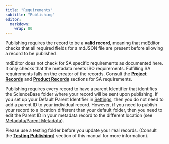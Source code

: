 ```yaml
---
title: "Requirements"
subtitle: "Publishing"
editor: 
  markdown: 
    wrap: 80
---
```


Publishing requires the record to be a **valid record**, meaning that mdEditor
checks that all required fields for a mdJSON file are present before allowing a
record to be published.

::: {.callout-note icon=false}
mdEditor does not check for SA specific
requirements as documented here. It only checks that the metadata meets ISO
requirements. Fulfilling SA requirements falls on the creator of the records.
Consult the [**Project Records**](../project_records/project_records_overview.qmd) and
[**Product Records**](../product_records/product_records_overview.qmd) sections for SA
requirements. 
:::

Publishing requires every record to have a parent Identifier that identifies the
ScienceBase folder where your record will be sent upon publishing. If you set up
your Default Parent Identifier in [Settings](../settings.qmd), then you do not
need to add a parent ID to your individual record. However, if you need to
publish your record to a location different than your default folder, then you
need to edit the Parent ID in your metadata record to the different location
(see [Metadata/Parent Metadata](../project_records/metadata_tab_project.qmd#parent-metadata)).

::: {.callout-note icon=false} 
Please use a testing folder before you update your
real records. (Consult the [**Testing Publishing**](testing.qmd))
section of this manual for more information).
:::

